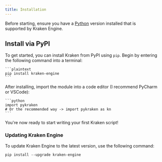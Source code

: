 ```yaml
---
title: Installation
---
```


Before starting, ensure you have a [Python](https://www.python.org/downloads/) version installed that is supported by Kraken Engine.

## Install via PyPI
To get started, you can install Kraken from PyPI using `pip`. 
<Stepper>
  <StepperItem title="Download and Install From PyPI">
    Begin by entering the following command into a terminal:

    ```plaintext
    pip install kraken-engine
    ```
  </StepperItem>

  <StepperItem title="Import Module Into an Editor">
    After installing, import the module into a code editor (I recommend PyCharm or VSCode):

    ```python
    import pykraken
    # Or the recommended way -> import pykraken as kn
    ```
  </StepperItem>
</Stepper>

You're now ready to start writing your first Kraken script!

### Updating Kraken Engine
To update Kraken Engine to the latest version, use the following command:

```plaintext
pip install --upgrade kraken-engine
```
